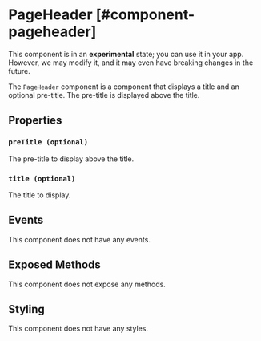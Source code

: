 
# PageHeader [#component-pageheader]

<Callout type="warning" emoji="📔">This component is in an **experimental** state; you can use it in your app. However, we may modify it, and it may even have breaking changes in the future.</Callout>

The `PageHeader` component is a component that displays a title and an optional pre-title. The pre-title is displayed above the title.



## Properties

### `preTitle (optional)`

The pre-title to display above the title.

### `title (optional)`

The title to display.

## Events

This component does not have any events.

## Exposed Methods

This component does not expose any methods.

## Styling

This component does not have any styles.
